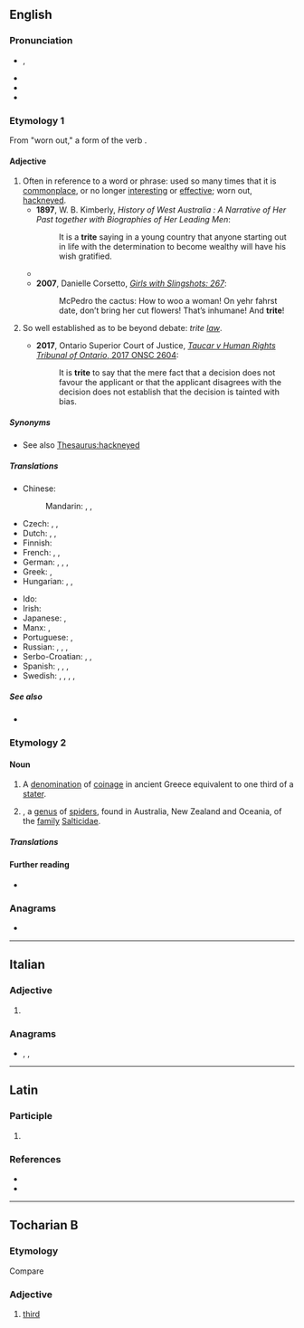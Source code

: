 {{also|трите}}
==English==
{{was wotd|2015|November|19}}

===Pronunciation===
* {{enPR|trīt}}, {{IPA|en|/tɹaɪt/}}
* {{audio|en|en-us-trite.ogg|Audio (US)}}
* {{audio|en|en-au-trite.ogg|Audio (AU)}}
* {{rhymes|en|aɪt}}

===Etymology 1===
From {{etyl|la|en}} {{m|la|trītus}} "worn out," a form of the verb {{m|la|terō||I wear away, wear out}}.

====Adjective====
{{en-adj|er}}

# Often in reference to a word or phrase: used so many times that it is [[commonplace]], or no longer [[interesting]] or [[effective]]; worn out, [[hackneyed]].
#* '''1897''', W. B. Kimberly, ''History of West Australia : A Narrative of Her Past together with Biographies of Her Leading Men'':
#*: It is a '''trite''' saying in a young country that anyone starting out in life with the determination to become wealthy will have his wish gratified.
#* {{quote-book|en|author=Anthony Bergin|chapter=The High Seas Regime – Pacific Trends and Developments|editors=[[w:James Crawford (jurist)|James Crawford]]; Donald R. Rothwell|title=The Law of the Sea in the Asian Pacific Region: Developments and Prospects|location=Dordrecht|publisher={{w|Martinus Nijhoff Publishers}}|year=1994|page=183|isbn=978-0-7923-2742-4|passage=It is '''trite''' history&nbsp;– and '''trite''' law&nbsp;– to say that the law of the sea since that time [World War II] reflects a history of coastal State expansion.}}
#* '''2007''', Danielle Corsetto, ''[http://www.girlswithslingshots.com/comic/gws267/ Girls with Slingshots: 267]'':
#*: McPedro the cactus: How to woo a woman! On yehr fahrst date, don’t bring her cut flowers! That’s inhumane! And '''trite'''!
# {{lb|en|legal}} So well established as to be beyond debate: ''trite [[law]]''.
#* '''2017''', Ontario Superior Court of Justice, [http://canlii.ca/t/h3g10 ''Taucar v Human Rights Tribunal of Ontario'', 2017 ONSC 2604]:
#*: It is '''trite''' to say that the mere fact that a decision does not favour the applicant or that the applicant disagrees with the decision does not establish that the decision is tainted with bias.

=====Synonyms=====
* See also [[Thesaurus:hackneyed]]

=====Translations=====
{{trans-top|used so many times that it is commonplace, or no longer interesting or effective; worn out, hackneyed}}
* Chinese:
*: Mandarin: {{t+|cmn|陳腐|sc=Hani}}, {{t+|cmn|陈腐|tr=chénfǔ|sc=Hani}}, {{t+|cmn|平凡|tr=píngfán|sc=Hani}}
* Czech: {{t|cs|otřepaný|m}}, {{t|cs|vyčpělý|m}}, {{t+|cs|banální}}
* Dutch: {{t+|nl|versleten}}, {{t+|nl|afgezaagd}}, {{t+|nl|banaal}}
* Finnish: {{t+|fi|kulunut}}
* French: {{t+|fr|banal}}, {{t+|fr|trivial}}, {{t+|fr|éculé}}
* German: {{t+|de|banal}}, {{t+|de|platt}}, {{t+|de|nichtssagend}}, {{t+|de|abgedroschen}}
* Greek: {{t+|el|τετριμμένος|m}}, {{t+|el|κοινότοπος|m}}
* Hungarian: {{t+|hu|elkoptatott}}, {{t+|hu|elcsépelt}}, {{t+|hu|banális}}
{{trans-mid}}
* Ido: {{t+|io|triviala}}
* Irish: {{t|ga|seanchaite}}
* Japanese: {{t+|ja|陳腐|tr=ちんぷな, chinpu-na|alt=陳腐な|sc=Jpan}}, {{t|ja|ありふれた|tr=arifureta|sc=Jpan}}
* Manx: {{t|gv|ceaut}}, {{t|gv|shenn-cheaut}}
* Portuguese: {{t+|pt|gasto}}, {{t+|pt|banal}}
* Russian: {{t+|ru|бана́льный}}, {{t+|ru|изби́тый}}, {{t+|ru|зата́сканный}}, {{t+|ru|шабло́нный}}
* Serbo-Croatian: {{t+|sh|otrcan}}, {{t+|sh|banalan}}, {{t+|sh|izlizan}}
* Spanish: {{t+|es|manido}}, {{t+|es|trillado}}, {{t+|es|trivial}}, {{t+|es|tópico|m}}
* Swedish: {{t+|sv|trivial}}, {{t+|sv|sliten}}, {{t+|sv|banal}}, {{t+|sv|utsliten}}, {{t+|sv|utnött}}
{{trans-bottom}}

=====See also=====
* {{l|en|cliché}}

===Etymology 2===
{{etystub|en}}

====Noun====
{{en-noun|-}}

# A [[denomination]] of [[coinage]] in ancient Greece equivalent to one third of a [[stater]].
# {{taxlink|Trite|genus|noshow=1}}, a [[genus]] of [[spider]]s, found in Australia, New Zealand and Oceania, of the [[family]] [[Salticidae]].

=====Translations=====
{{trans-top|denomination of ancient Greek coinage}}
{{trans-mid}}
{{trans-bottom}}

{{trans-top|spider genus}}
{{trans-mid}}
{{trans-bottom}}

====Further reading====
* {{pedialite|Trite|Trite (spider)}}

===Anagrams===
* {{anagrams|en|a=eirtt|tetri|titer|titre}}

----

==Italian==

===Adjective===
{{head|it|adjective form}}

# {{inflection of|it|trito||f|p}}

===Anagrams===
* {{l|it|retti}}, {{l|it|ritte}}, {{l|it|tetri}}

----

==Latin==

===Participle===
{{la-part-form|trīte}}

# {{inflection of|la|trītus||voc|m|s}}

===References===
* {{R:L&S}}
* {{R:Gaffiot}}

----

==Tocharian B==

===Etymology===
Compare {{cog|xto|trit}}

===Adjective===
{{head|txb|adjective}}

# [[third]]